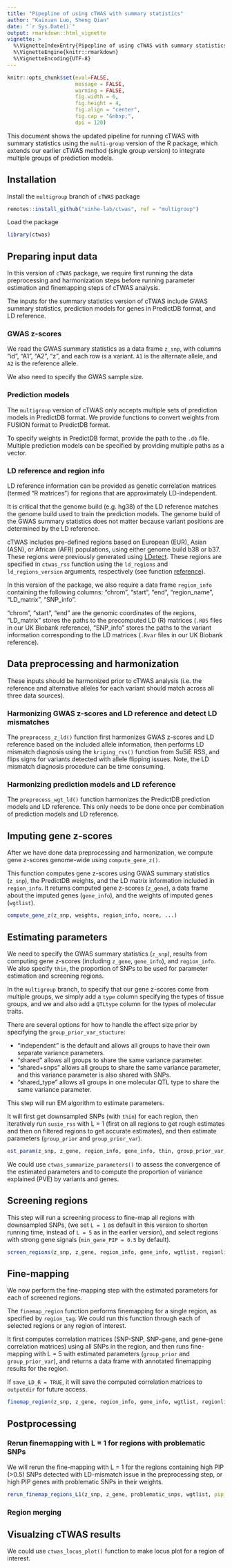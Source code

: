 ```yaml
---
title: "Pipepline of using cTWAS with summary statistics"
author: "Kaixuan Luo, Sheng Qian"
date: "`r Sys.Date()`"
output: rmarkdown::html_vignette
vignette: >
  %\VignetteIndexEntry{Pipepline of using cTWAS with summary statistics}
  %\VignetteEngine{knitr::rmarkdown}
  %\VignetteEncoding{UTF-8}
---
```


```r
knitr::opts_chunk$set(eval=FALSE,
                      message = FALSE,
                      warning = FALSE,
                      fig.width = 6,
                      fig.height = 4,
                      fig.align = "center",
                      fig.cap = "&nbsp;",
                      dpi = 120)
```

This document shows the updated pipeline for running cTWAS with summary statistics using the `multi-group` version of the R package, 
which extends our earlier cTWAS method (single group version) to integrate multiple groups of prediction models. 

## Installation

Install the `multigroup` branch of `cTWAS` package

```r
remotes::install_github("xinhe-lab/ctwas", ref = "multigroup")
```

Load the package

```r
library(ctwas)
```

## Preparing input data

In this version of `cTWAS` package, we require first running the data preprocessing and harmonization steps 
before running parameter estimation and finemapping steps of cTWAS analysis. 

The inputs for the summary statistics version of cTWAS include GWAS summary statistics, prediction models for genes in PredictDB format, and LD reference. 

### GWAS z-scores

We read the GWAS summary statistics as a data frame `z_snp`, with columns "id", "A1", "A2", "z", and each row is a variant. 
`A1` is the alternate allele, and `A2` is the reference allele. 

We also need to specify the GWAS sample size.

### Prediction models

The `multigroup` version of cTWAS only accepts multiple sets of prediction models in PredictDB format. We provide functions to convert weights from FUSION format to PredictDB format.

To specify weights in PredictDB format, provide the path to the `.db` file. Multiple prediction models can be specified by providing multiple paths as a vector.

### LD reference and region info

LD reference information can be provided as genetic correlation matrices (termed "R matrices") for regions that are approximately LD-independent. 

It is critical that the genome build (e.g. hg38) of the LD reference matches the genome build used to train the prediction models. 
The genome build of the GWAS summary statistics does not matter because variant positions are determined by the LD reference.

cTWAS includes pre-defined regions based on European (EUR), Asian (ASN), or African (AFR) populations, using either genome build b38 or b37.
These regions were previously generated using [LDetect](https://github.com/endrebak/ldetect). 
These regions are specified in `ctwas_rss` function using the `ld_regions` and `ld_regions_version` arguments, respectively (see function [reference](https://xinhe-lab.github.io/ctwas/reference/index.html)). 

In this version of the package, we also require a data frame `region_info` containing the following columns: 
"chrom", "start", "end", "region_name", "LD_matrix", "SNP_info".

"chrom", "start", "end" are the genomic coordinates of the regions, 
"LD_matrix" stores the paths to the precomputed LD (R) matrices (`.RDS` files in our UK Biobank reference),
"SNP_info" stores the paths to the variant information corresponding to the LD matrices (`.Rvar` files in our UK Biobank reference). 

## Data preprocessing and harmonization

These inputs should be harmonized prior to cTWAS analysis (i.e. the reference and alternative alleles for each variant should match across all three data sources). 

### Harmonizing GWAS z-scores and LD reference and detect LD mismatches

The `preprocess_z_ld()` function first harmonizes GWAS z-scores and LD reference based on the included allele information, 
then performs LD mismatch diagnosis using the `kriging_rss()` function from SuSiE RSS, 
and flips signs for variants detected with allele flipping issues. 
Note, the LD mismatch diagnosis procedure can be time consuming.

### Harmonizing prediction models and LD reference

The `preprocess_wgt_ld()` function harmonizes the PredictDB prediction models and LD reference. 
This only needs to be done once per combination of prediction models and LD reference. 

## Imputing gene z-scores

After we have done data preprocessing and harmonization, we compute gene z-scores genome-wide using `compute_gene_z()`. 

This function computes gene z-scores using GWAS summary statistics (`z_snp`), the PredictDB weights, and the LD matrix information included in `region_info`.
It returns computed gene z-scores (`z_gene`), a data frame about the imputed genes (`gene_info`), and the weights of imputed genes (`wgtlist`).
```r
compute_gene_z(z_snp, weights, region_info, ncore, ...)
```

## Estimating parameters

We need to specify the GWAS summary statistics (`z_snp`), results from computing gene z-scores (including `z_gene`, `gene_info`), and `region_info`. 
We also specify `thin`, the proportion of SNPs to be used for parameter estimation and screening regions.

In the `multigroup` branch, to specify that our gene z-scores come from multiple groups, 
we simply add a `type` column specifying the types of tissue groups, 
and we and also add a `QTLtype` column for the types of molecular traits.

There are several options for how to handle the effect size prior by specifying the `group_prior_var_stucture`:

  - "independent" is the default and allows all groups to have their own separate variance parameters. 
  - "shared" allows all groups to share the same variance parameter.
  - "shared+snps" allows all groups to share the same variance parameter, and this variance parameter is also shared with SNPs.
  - "shared_type" allows all groups in one molecular QTL type to share the same variance parameter.

This step will run EM algorithm to estimate parameters. 

It will first get downsampled SNPs (with `thin`) for each region, 
then iteratively run `susie_rss` with L = 1 (first on all regions to get rough estimates and then on filtered regions to get accurate estimates),
and then estimate parameters (`group_prior` and `group_prior_var`).

```r
est_param(z_snp, z_gene, region_info, gene_info, thin, group_prior_var_structure, ...)
```

We could use `ctwas_summarize_parameters()` to assess the convergence of the estimated parameters and to compute the proportion of variance explained (PVE) by variants and genes. 

## Screening regions

This step will run a screening process to fine-map all regions with downsampled SNPs,
(we set `L = 1` as default in this version to shorten running time, instead of `L = 5` as in the earlier version), 
and select regions with strong gene signals (`min_gene_PIP = 0.5` by default). 

```r
screen_regions(z_snp, z_gene, region_info, gene_info, wgtlist, regionlist, group_prior, group_prior_var, min_gene_PIP = 0.5, ...)
```

## Fine-mapping

We now perform the fine-mapping step with the estimated parameters for each of screened regions.

The `finemap_region` function performs finemapping for a single region, as specified by `region_tag`. 
We could run this function through each of selected regions or any region of interest.

It first computes correlation matrices (SNP-SNP, SNP-gene, and gene-gene correlation matrices) using all SNPs in the region, 
and then runs fine-mapping with L = 5 with estimated parameters (`group_prior` and `group_prior_var`),
and returns a data frame with annotated finemapping results for the region.

If `save_LD_R = TRUE`, it will save the computed correlation matrices to `outputdir` for future access.

```r
finemap_region(z_snp, z_gene, region_info, gene_info, wgtlist, regionlist, region_tag, L = 5, group_prior, group_prior_var, save_LD_R, outputdir, outname, ...)
```

## Postprocessing

### Rerun finemapping with L = 1 for regions with problematic SNPs 

We will rerun the fine-mapping with L = 1 for the regions containing high PIP (>0.5) SNPs 
detected with LD-mismatch issue in the preprocessing step, 
or high PIP genes with problematic SNPs in their weights. 

```r
rerun_finemap_regions_L1(z_snp, z_gene, problematic_snps, wgtlist, pip_thresh = 0.5)
```

### Region merging


## Visualzing cTWAS results

We could use `ctwas_locus_plot()` function to make locus plot for a region of interest.

